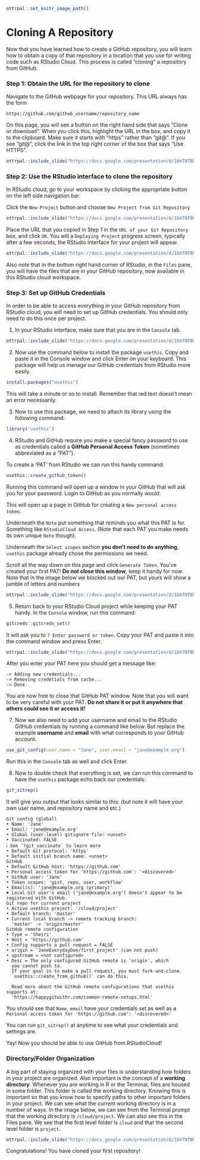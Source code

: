 
```r
ottrpal::set_knitr_image_path()
```

# Cloning A Repository

Now that you have learned how to create a GitHub repository, you will learn how to obtain a copy of that repository in a location that you use for writing code such as RStudio Cloud. This process is called "cloning" a repository from GitHub.

### Step 1: Obtain the URL for the repository to clone

Navigate to the GitHub webpage for your repository. This URL always has the form

```text
https://github.com/github_username/repository_name
```
On this page, you will see a button on the right hand side that says "Clone or download". When you click this, highlight the URL in the box, and copy it to the clipboard. Make sure it starts with "https" rather than "git@". If you see "git@", click the link in the top right corner of the box that says "Use HTTPS".

```r
ottrpal::include_slide("https://docs.google.com/presentation/d/1bhTNTBhdXa0e0BXRZmQoHY6zTKGqgrr4wwYS8-v7ob8/edit#slide=id.g36809c5e39_0_0")
```

### Step 2: Use the RStudio interface to clone the repository

In RStudio cloud, go to your workspace by clicking the appropriate button on the left side navigation bar.

Click the `New Project` button and choose `New Project from Git Repository`

```r
ottrpal::include_slide("https://docs.google.com/presentation/d/1bhTNTBhdXa0e0BXRZmQoHY6zTKGqgrr4wwYS8-v7ob8/edit#slide=id.g2bfdb07292_0_151")
```

Place the URL that you copied in Step 1 in the `URL of your Git Repository` box, and click `OK`.
You will a `Deploying Project` progress screen, typically after a few seconds, the RStudio interface for your project will appear.

```r
ottrpal::include_slide("https://docs.google.com/presentation/d/1bhTNTBhdXa0e0BXRZmQoHY6zTKGqgrr4wwYS8-v7ob8/edit#slide=id.g12feb92770a_0_18")
```

Also note that in the bottom right hand corner of RStudio, in the `Files` pane, you will have the files that are in your GitHub repository, now available in this RStudio cloud workspace.

### Step 3: Set up GitHub Credentials

In order to be able to access everything in your GitHub repository from RStudio cloud, you will need to set up GitHub credentials. You should only need to do this once per project.

1. In your RStudio interface, make sure that you are in the `Console` tab.

```r
ottrpal::include_slide("https://docs.google.com/presentation/d/1bhTNTBhdXa0e0BXRZmQoHY6zTKGqgrr4wwYS8-v7ob8/edit#slide=id.g12feb92770a_0_0")
```

2. Now use the command below to install the package `usethis`. Copy and paste it in the Console window and click Enter on your keyboard. This package will help us manage our GitHub credentials from RStudio more easily.

```r
install.packages("usethis")
```
This will take a minute or so to install. Remember that red text doesn't mean an error necessarily.

3. Now to use this package, we need to attach its library using the following command:

```r
library("usethis")
```

4. RStudio and GitHub require you make a special fancy password to use as credentials called a **GitHub Personal Access Token** (sometimes abbreviated as a "PAT").

To create a 'PAT' from RStudio we can run this handy command:

```r
usethis::create_github_token()
```
Running this command will open up a window in your GitHub that will ask you for your password. Login to GitHub as you normally would.

This will open up a page in GitHub for creating a `New personal access token`.

Underneath the `Note` put something that reminds you what this PAT is for. Something like `RStudioCloud Access`. (Note that each PAT you make needs its own unique `Note` though).

Underneath the `Select scopes` section **you don't need to do anything**, `usethis` package already chose the permissions we need.

Scroll all the way down on this page and click `Generate Token`. You've created your first PAT! **Do not close this window**, keep it handy for now. Note that in the image below we blocked out our PAT, but yours will show a jumble of letters and numbers

```r
ottrpal::include_slide("https://docs.google.com/presentation/d/1bhTNTBhdXa0e0BXRZmQoHY6zTKGqgrr4wwYS8-v7ob8/edit#slide=id.g12feb92770a_0_26")
```

5. Return back to your RStudio Cloud project while keeping your PAT handy.
In the `Console` window, run this command:

```r
gitcreds::gitcreds_set()
```

It will ask you to `? Enter password or token`. Copy your PAT and paste it into the command window and press Enter.


```r
ottrpal::include_slide("https://docs.google.com/presentation/d/1bhTNTBhdXa0e0BXRZmQoHY6zTKGqgrr4wwYS8-v7ob8/edit#slide=id.g12feb92770a_0_34")
```

After you enter your PAT here you should get a message like:
```
-> Adding new credentials...
-> Removing credetials from cache...
-> Done.
```

You are now free to close that GitHub PAT window. Note that you will want to be very careful with your PAT. **Do not share it or put it anywhere that others could see it or access it!**

7. Now we also need to add your username and email to the RStudio GitHub credentials by running a command like below.
But replace the example **username** and **email** with what corresponds to your GitHub account.

```r
use_git_config(user.name = "Jane", user.email = "jane@example.org")
```

Run this in the `Console` tab as well and click Enter.

8. Now to double check that everything is set, we can run this command to have the `usethis` package echo back our credentials:

```r
git_sitrep()
```
It will give you output that looks similar to this: (but note it will have your own user name, and repository name and etc.)

```
Git config (global)
• Name: 'Jane'
• Email: 'jane@example.org'
• Global (user-level) gitignore file: <unset>
• Vaccinated: FALSE
ℹ See `?git_vaccinate` to learn more
• Default Git protocol: 'https'
• Default initial branch name: <unset>
GitHub
• Default GitHub host: 'https://github.com'
• Personal access token for 'https://github.com': '<discovered>'
• GitHub user: 'Jane'
• Token scopes: 'gist, repo, user, workflow'
• Email(s): 'jane@example.org (primary)'
✖ Local Git user's email ('jane@example.org') doesn't appear to be registered with GitHub.
Git repo for current project
• Active usethis project: '/cloud/project'
• Default branch: 'master'
• Current local branch -> remote tracking branch:
  'master' -> 'origin/master'
GitHub remote configuration
• Type = 'theirs'
• Host = 'https://github.com'
• Config supports a pull request = FALSE
• origin = 'JaneEverydayDoe/first_project' (can not push)
• upstream = <not configured>
• Desc = The only configured GitHub remote is 'origin', which
  you cannot push to.
  If your goal is to make a pull request, you must fork-and-clone.
  `usethis::create_from_github()` can do this.

  Read more about the GitHub remote configurations that usethis supports at:
  'https://happygitwithr.com/common-remote-setups.html'

```

You should see that `Name`, `email` have your credentials set as well as a `Personal access token for 'https://github.com': '<discovered>'`

You can run `git_sitrep()` at anytime to see what your credentials and settings are.

Yay! Now you should be able to use GitHub from RStudioCloud!

### Directory/Folder Organization

A big part of staying organized with your files is understanding how folders in your project are organized. Also important is the concept of a **working directory**. Whenever you are working in R or the Terminal, files are housed in some folder. This folder is called the working directory. Knowing this is important so that you know how to specify paths to other important folders in your project. We can see what the current working directory is in a number of ways. In the image below, we can see from the Terminal prompt that the working directory is `/cloud/project`. We can also see this in the Files pane. We see that the first level folder is `cloud` and that the second level folder is `project`.

```r
ottrpal::include_slide("https://docs.google.com/presentation/d/1bhTNTBhdXa0e0BXRZmQoHY6zTKGqgrr4wwYS8-v7ob8/edit#slide=id.g12feb92770a_22_8")
```
Congratulations! You have cloned your first repository!
